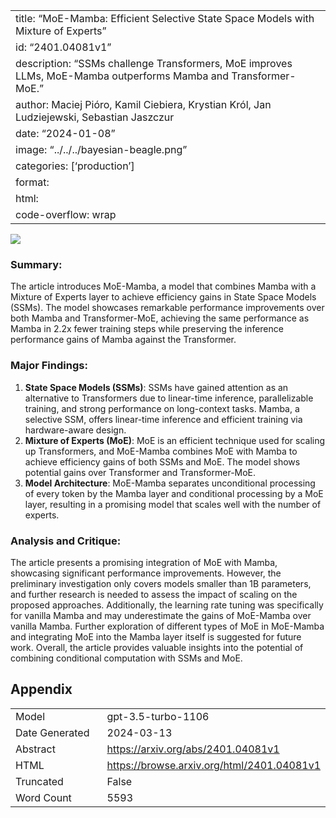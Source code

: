 
---
title: "MoE-Mamba: Efficient Selective State Space Models with Mixture of Experts"
id: "2401.04081v1"
description: "SSMs challenge Transformers, MoE improves LLMs, MoE-Mamba outperforms Mamba and Transformer-MoE."
author: Maciej Pióro, Kamil Ciebiera, Krystian Król, Jan Ludziejewski, Sebastian Jaszczur
date: "2024-01-08"
image: "../../../bayesian-beagle.png"
categories: ['production']
format:
  html:
    code-overflow: wrap
---

![](../../../bayesian-beagle.png)

### **Summary:**
The article introduces MoE-Mamba, a model that combines Mamba with a Mixture of Experts layer to achieve efficiency gains in State Space Models (SSMs). The model showcases remarkable performance improvements over both Mamba and Transformer-MoE, achieving the same performance as Mamba in 2.2x fewer training steps while preserving the inference performance gains of Mamba against the Transformer.

### Major Findings:
1. **State Space Models (SSMs)**: SSMs have gained attention as an alternative to Transformers due to linear-time inference, parallelizable training, and strong performance on long-context tasks. Mamba, a selective SSM, offers linear-time inference and efficient training via hardware-aware design.
2. **Mixture of Experts (MoE)**: MoE is an efficient technique used for scaling up Transformers, and MoE-Mamba combines MoE with Mamba to achieve efficiency gains of both SSMs and MoE. The model shows potential gains over Transformer and Transformer-MoE.
3. **Model Architecture**: MoE-Mamba separates unconditional processing of every token by the Mamba layer and conditional processing by a MoE layer, resulting in a promising model that scales well with the number of experts.

### Analysis and Critique:
The article presents a promising integration of MoE with Mamba, showcasing significant performance improvements. However, the preliminary investigation only covers models smaller than 1B parameters, and further research is needed to assess the impact of scaling on the proposed approaches. Additionally, the learning rate tuning was specifically for vanilla Mamba and may underestimate the gains of MoE-Mamba over vanilla Mamba. Further exploration of different types of MoE in MoE-Mamba and integrating MoE into the Mamba layer itself is suggested for future work. Overall, the article provides valuable insights into the potential of combining conditional computation with SSMs and MoE.

## Appendix

|          |          |
|----------|----------|
| Model     | gpt-3.5-turbo-1106       |
| Date Generated     | 2024-03-13       |
| Abstract | [https://arxiv.org/abs/2401.04081v1](https://arxiv.org/abs/2401.04081v1)        |
| HTML     | [https://browse.arxiv.org/html/2401.04081v1](https://browse.arxiv.org/html/2401.04081v1)       |
| Truncated       | False       |
| Word Count       | 5593       |